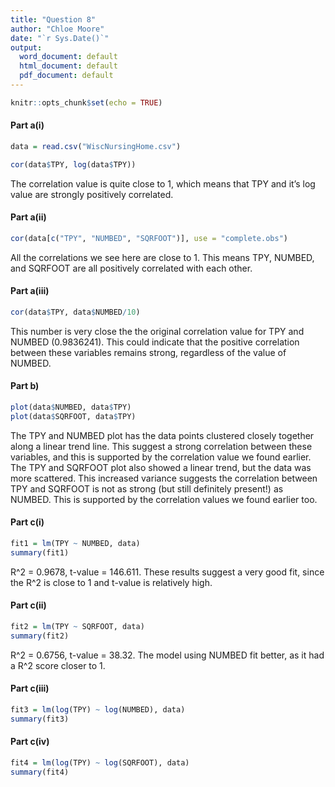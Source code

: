 ---
title: "Question 8"
author: "Chloe Moore"
date: "`r Sys.Date()`"
output:
  word_document: default
  html_document: default
  pdf_document: default
---

```{r setup, include=FALSE}
knitr::opts_chunk$set(echo = TRUE)
```

#### Part a(i)

```{r}
data = read.csv("WiscNursingHome.csv")

cor(data$TPY, log(data$TPY))

```
The correlation value is quite close to 1, which means that TPY and it's log value are strongly positively correlated.

#### Part a(ii)
```{r}
cor(data[c("TPY", "NUMBED", "SQRFOOT")], use = "complete.obs")
```
All the correlations we see here are close to 1. This means TPY, NUMBED, and SQRFOOT are all positively correlated with each other.

#### Part a(iii)

```{r}
cor(data$TPY, data$NUMBED/10)
```
This number is very close the the original correlation value for TPY and NUMBED (0.9836241). This could indicate that the positive correlation between these variables remains strong, regardless of the value of NUMBED.

#### Part b)

```{r, echo=FALSE}
plot(data$NUMBED, data$TPY)
plot(data$SQRFOOT, data$TPY)
```
The TPY and NUMBED plot has the data points clustered closely together along a linear trend line. This suggest a strong correlation between these variables, and this is supported by the correlation value we found earlier. The TPY and SQRFOOT plot also showed a linear trend, but the data was more scattered. This increased variance suggests the correlation between TPY and SQRFOOT is not as strong (but still definitely present!) as NUMBED. This is supported by the correlation values we found earlier too.

#### Part c(i)
```{r}
fit1 = lm(TPY ~ NUMBED, data)
summary(fit1)
```

R^2 = 0.9678, t-value = 146.611. These results suggest a very good fit, since the R^2 is close to 1 and t-value is relatively high.

#### Part c(ii)
```{r}
fit2 = lm(TPY ~ SQRFOOT, data)
summary(fit2)
```
R^2 = 0.6756, t-value = 38.32. The model using NUMBED fit better, as it had a R^2 score closer to 1.

#### Part c(iii)
```{r}
fit3 = lm(log(TPY) ~ log(NUMBED), data)
summary(fit3)
```

#### Part c(iv)
```{r}
fit4 = lm(log(TPY) ~ log(SQRFOOT), data)
summary(fit4)
```




